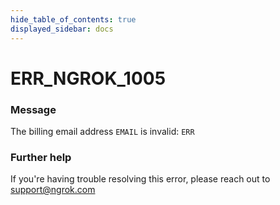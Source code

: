 ```yaml
---
hide_table_of_contents: true
displayed_sidebar: docs
---
```



# ERR_NGROK_1005

### Message

The billing email address `EMAIL` is invalid: `ERR`

<ErrorDetails error="err_ngrok_1005" />

### Further help

If you're having trouble resolving this error, please reach out to [support@ngrok.com](mailto:support@ngrok.com?subject=Help%20with%20ERR_NGROK_1005)
